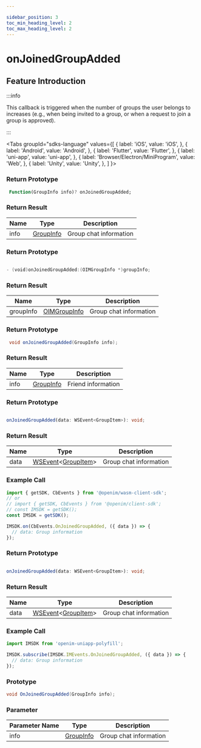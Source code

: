 ```yaml
---

sidebar_position: 3
toc_min_heading_level: 2
toc_max_heading_level: 2
---
```


# onJoinedGroupAdded

## Feature Introduction

:::info

This callback is triggered when the number of groups the user belongs to increases (e.g., when being invited to a group, or when a request to join a group is approved).

:::

<Tabs
groupId="sdks-language"
values={[
{ label: 'iOS', value: 'iOS', },
{ label: 'Android', value: 'Android', },
{ label: 'Flutter', value: 'Flutter', },
{ label: 'uni-app', value: 'uni-app', },
{ label: 'Browser/Electron/MiniProgram', value: 'Web', },
{ label: 'Unity', value: 'Unity', },
]
}>

<TabItem value="Flutter">

### Return Prototype

```dart showLineNumbers
 Function(GroupInfo info)? onJoinedGroupAdded;
```

### Return Result

| Name | Type                                             | Description     |
| ---- | ------------------------------------------------ | --------------- |
| info | [GroupInfo](/class/group/groupInfo.mdx) | Group chat information |

</TabItem>

<TabItem value="iOS">

### Return Prototype

```swift showLineNumbers

- (void)onJoinedGroupAdded:(OIMGroupInfo *)groupInfo;

```

### Return Result

| Name      | Type                                                | Description     |
| --------- | --------------------------------------------------- | --------------- |
| groupInfo | [OIMGroupInfo](/class/group/groupInfo.mdx) | Group chat information |

</TabItem>

<TabItem value="Android">

### Return Prototype

```java showLineNumbers
 void onJoinedGroupAdded(GroupInfo info);
```

### Return Result

| Name | Type                                             | Description     |
| ---- | ------------------------------------------------ | --------------- |
| info | [GroupInfo](/class/group/groupInfo.mdx) | Friend information |

</TabItem>

<TabItem value="Web">

### Return Prototype

```ts showLineNumbers

onJoinedGroupAdded(data: WSEvent<GroupItem>): void;

```

### Return Result

| Name | Type                                                                                      | Description     |
| ---- | ----------------------------------------------------------------------------------------- | --------------- |
| data | [WSEvent](/class/response.mdx)<[GroupItem](/class/group/groupInfo.mdx)> | Group chat information |

### Example Call

```js showLineNumbers
import { getSDK, CbEvents } from '@openim/wasm-client-sdk';
// or
// import { getSDK, CbEvents } from '@openim/client-sdk';
// const IMSDK = getSDK();
const IMSDK = getSDK();

IMSDK.on(CbEvents.OnJoinedGroupAdded, ({ data }) => {
  // data: Group information
});
```

</TabItem>

<TabItem value="uni-app">

### Return Prototype

```ts showLineNumbers

onJoinedGroupAdded(data: WSEvent<GroupItem>): void;

```

### Return Result

| Name | Type                                                                                      | Description     |
| ---- | ----------------------------------------------------------------------------------------- | --------------- |
| data | [WSEvent](/class/response.mdx)<[GroupItem](/class/group/groupInfo.mdx)> | Group chat information |

### Example Call

```js showLineNumbers
import IMSDK from 'openim-uniapp-polyfill';

IMSDK.subscribe(IMSDK.IMEvents.OnJoinedGroupAdded, ({ data }) => {
  // data: Group information
});
```

</TabItem>

<TabItem value="Unity">

### Prototype

```C# showLineNumbers
void OnJoinedGroupAdded(GroupInfo info);

```

### Parameter

| Parameter Name  | Type                                             | Description     |
| ---- | ------------------------------------------------ | -------- |
| info | [GroupInfo](/class/group/groupInfo.mdx) | Group chat information |

</TabItem>

</Tabs>